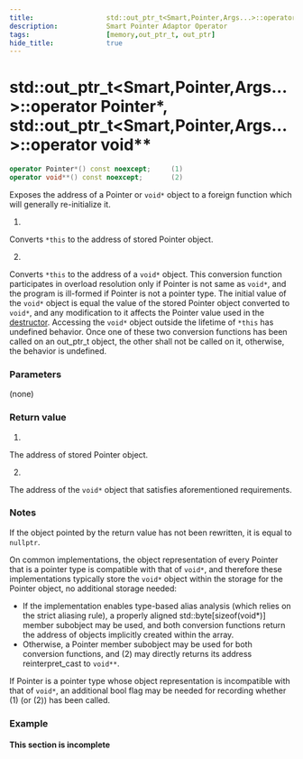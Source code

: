 ```yaml
---
title:                  std::out_ptr_t<Smart,Pointer,Args...>::operator Pointer*, std::out_ptr_t<Smart,Pointer,Args...>::operator void**
description:            Smart Pointer Adaptor Operator
tags:                   [memory,out_ptr_t, out_ptr]
hide_title:             true
---
```


# std::out_ptr_t&lt;Smart,Pointer,Args...>::operator Pointer\*, std::out_ptr_t&lt;Smart,Pointer,Args...>::operator void\*\*

```cpp
operator Pointer*() const noexcept;     (1)
operator void**() const noexcept;       (2)
```

Exposes the address of a Pointer or `void*` object to a foreign function which will generally re-initialize it.

1) <br/>
Converts `*this` to the address of stored Pointer object.

2) <br/>
Converts `*this` to the address of a `void*` object. This conversion function participates in overload resolution only if Pointer is not same as `void*`,
and the program is ill-formed if Pointer is not a pointer type.
The initial value of the `void*` object is equal the value of the stored Pointer object converted to `void*`, and any modification 
to it affects the Pointer value used in the [destructor](./~out_ptr_t). Accessing the `void*` object outside the lifetime of `*this` has undefined behavior.
Once one of these two conversion functions has been called on an out_ptr_t object, the other shall not be called on it, otherwise, the behavior is undefined.

### Parameters
(none)

### Return value
1) <br/>
The address of stored Pointer object.

2) <br/>
The address of the `void*` object that satisfies aforementioned requirements.

### Notes

If the object pointed by the return value has not been rewritten, it is equal to `nullptr`.

On common implementations, the object representation of every Pointer that is a pointer type is compatible with that of `void*`, 
and therefore these implementations typically store the `void*` object within the storage for the Pointer object, no additional storage needed:

* If the implementation enables type-based alias analysis (which relies on the strict aliasing rule), 
a properly aligned std::byte[sizeof(void\*)] member subobject may be used, and both conversion functions return the address of objects implicitly created
within the array.
* Otherwise, a Pointer member subobject may be used for both conversion functions, and (2) may directly returns its address reinterpret_cast to `void**`.

If Pointer is a pointer type whose object representation is incompatible with that of `void*`, an additional bool flag may be needed for recording 
whether (1) (or (2)) has been called.

### Example
#### This section is incomplete